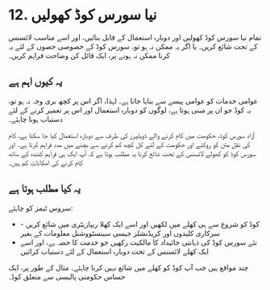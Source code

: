 # 12. نیا سورس کوڈ کھولیں

تمام نیا سورس کوڈ کھولیں اور دوبارہ استعمال کے قابل بنائیں، اور اسے مناسب لائسنس کے تحت شائع کریں۔ یا اگر یہ ممکن نہ ہو تو، سورس کوڈ کے خصوصی حصوں کے لئے یہ کرنا ممکن نہ ہونے پر، ایک قائل کن وضاحت فراہم کریں۔

## یہ کیوں اہم ہے

عوامی خدمات کو عوامی پیسے سے بنایا جاتا ہے۔ لہذا، اگر اس پر کچھ بری وجہ نہ ہو تو، یہ کوڈ جو ان پر مبنی ہوتا ہے، لوگوں کو دوبارہ استعمال اور اس پر تعمیر کرنے کے لئے دستیاب ہونا چاہئے۔

آزاد سورس کوڈ، حکومت میں کام کرنے والے ڈویلپرز کی طرف سے دوبارہ استعمال کیا جا سکتا ہے، کام کی نقل متن کو روکنے اور حکومت کے لئے کل کچھ کم کرنے سے بچنے میں مدد فراہم کرتا ہے۔ اور سورس کوڈ کو کھولے لائسنس کے تحت شائع کرنا یہ مطلب ہوتا ہے کہ آپ ایک ہی فراہم کنندہ کے ساتھ کام کرنے کی امکانات کم ہیں۔

## یہ کیا مطلب ہوتا ہے

سروس ٹیمز کو چاہئے:

- کوڈ کو شروع سے ہی کھلے میں لکھیں اور اسے ایک کھلا ریپازیٹری میں شائع کریں - سرکاری کلیدوں اور کریڈنشلز جیسی سینسٹووشنل معلومات کے بغیر
- نئے سورس کوڈ کی ذہانتی جائیداد کا مالکیت رکھیں جو خدمت کا حصہ ہے، اور اسے ایک کھلے لائسنس کے تحت دوبارہ استعمال کے لئے دستیاب کرائیں

چند مواقع ہیں جب آپ کوڈ کو کھلے میں شائع نہیں کرنا چاہئے۔ مثال کے طور پر، ایک حساس حکومتی پالیسی سے متعلق کوڈ۔
